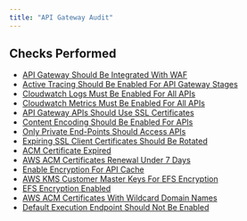 ```yaml
---
title: "API Gateway Audit"
---
```


## Checks Performed

- [API Gateway Should Be Integrated With WAF](apigatewaymonitoring/rules/apigateway_integrated_waf)
- [Active Tracing Should Be Enabled For API Gateway Stages](apigatewaymonitoring/rules/apigateway_tracing_enabled)
- [Cloudwatch Logs Must Be Enabled For All APIs](apigatewaymonitoring/rules/apigateway_cloudwatch_logs)
- [Cloudwatch Metrics Must Be Enabled For All APIs](apigatewaymonitoring/rules/apigateway_detailed_cloudwatch_metrics)
- [API Gateway APIs Should Use SSL Certificates](apigatewaymonitoring/rules/apigateway_client_certificate)
- [Content Encoding Should Be Enabled For APIs](apigatewaymonitoring/rules/apigateway_content_encoding)
- [Only Private End-Points Should Access APIs](apigatewaymonitoring/rules/apigateway_private_endpoint)
- [Expiring SSL Client Certificates Should Be Rotated](apigatewaymonitoring/rules/apigateway_rotate_ssl_certificates)
- [ACM Certificate Expired](apigatewaymonitoring/rules/apigateway_acm_certificate_expired)
- [AWS ACM Certificates Renewal Under 7 Days](apigatewaymonitoring/rules/apigateway_acm_certificate_renewal_7days)
- [Enable Encryption For API Cache](apigatewaymonitoring/rules/apigateway_api_cache_encryption)
- [AWS KMS Customer Master Keys For EFS Encryption](apigatewaymonitoring/rules/efs_encryption_customer_managed_keys)
- [EFS Encryption Enabled](apigatewaymonitoring/rules/efs_encryption_enabled)
- [AWS ACM Certificates With Wildcard Domain Names](apigatewaymonitoring/rules/acm_certificates_with_wildcard_domain_names)
- [Default Execution Endpoint Should Not Be Enabled](apigatewaymonitoring/rules/apigateway_default_execution_endpoint)
